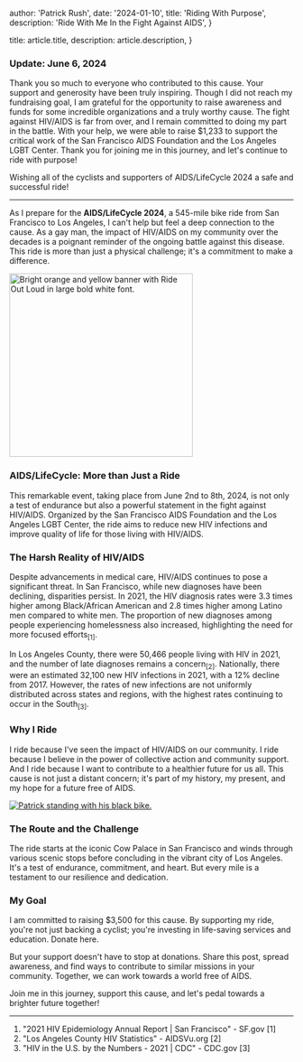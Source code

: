 
  author: 'Patrick Rush',
  date: '2024-01-10',
  title: 'Riding With Purpose',
  description:
    'Ride With Me In the Fight Against AIDS',
}

  title: article.title,
  description: article.description,
}


### Update: June 6, 2024

Thank you so much to everyone who contributed to this cause. Your support and generosity have been truly inspiring. Though I did not reach my fundraising goal, I am grateful for the opportunity to raise awareness and funds for some incredible organizations and a truly worthy cause. The fight against HIV/AIDS is far from over, and I remain committed to doing my part in the battle. With your help, we were able to raise $1,233 to support the critical work of the San Francisco AIDS Foundation and the Los Angeles LGBT Center. Thank you for joining me in this journey, and let's continue to ride with purpose!

Wishing all of the cyclists and supporters of AIDS/LifeCycle 2024 a safe and successful ride!

---

As I prepare for the <Link target="_blank" href="https://www.aidslifecycle.org/">**AIDS/LifeCycle 2024**</Link>, a 545-mile bike ride from San Francisco to Los Angeles, I can't help but feel a deep connection to the cause. As a gay man, the impact of HIV/AIDS on my community over the decades is a poignant reminder of the ongoing battle against this disease. This ride is more than just a physical challenge; it's a commitment to make a difference.

<div className="flex justify-center">
    <a target="_blank" href="https://www.aidslifecycle.org/"><Image height="325" src={rideOutLoudBanner} alt="Bright orange and yellow banner with Ride Out Loud in large bold white font." /></a>
</div>

### AIDS/LifeCycle: More than Just a Ride

This remarkable event, taking place from June 2nd to 8th, 2024, is not only a test of endurance but also a powerful statement in the fight against HIV/AIDS. Organized by the San Francisco AIDS Foundation and the Los Angeles LGBT Center, the ride aims to reduce new HIV infections and improve quality of life for those living with HIV/AIDS.

### The Harsh Reality of HIV/AIDS

Despite advancements in medical care, HIV/AIDS continues to pose a significant threat. In San Francisco, while new diagnoses have been declining, disparities persist. In 2021, the HIV diagnosis rates were 3.3 times higher among Black/African American and 2.8 times higher among Latino men compared to white men. The proportion of new diagnoses among people experiencing homelessness also increased, highlighting the need for more focused efforts<sub><Link href="#ref-1" id="pointer-1">[1]</Link></sub>.

In Los Angeles County, there were 50,466 people living with HIV in 2021, and the number of late diagnoses remains a concern<sub><Link href="#ref-2" id="pointer-2">[2]</Link></sub>. Nationally, there were an estimated 32,100 new HIV infections in 2021, with a 12% decline from 2017. However, the rates of new infections are not uniformly distributed across states and regions, with the highest rates continuing to occur in the South<sub><Link href="#ref-3" id="pointer-3">[3]</Link></sub>.

### Why I Ride

I ride because I've seen the impact of HIV/AIDS on our community. I ride because I believe in the power of collective action and community support. And I ride because I want to contribute to a healthier future for us all. This cause is not just a distant concern; it's part of my history, my present, and my hope for a future free of AIDS.

<div className="flex justify-center">
    <a target="_blank" href="https://giving.aidslifecycle.org/index.cfm?fuseaction=donorDrive.participant&participantID=40745&language=en&referrer=mf%3A40745%3Ayou-copy"><Image src={patrickWithBike} alt="Patrick standing with his black bike." /></a>
</div>

### The Route and the Challenge

The ride starts at the iconic Cow Palace in San Francisco and winds through various scenic stops before concluding in the vibrant city of Los Angeles. It's a test of endurance, commitment, and heart. But every mile is a testament to our resilience and dedication.

### My Goal

I am committed to raising $3,500 for this cause. By supporting my ride, you're not just backing a cyclist; you're investing in life-saving services and education. <Link target="_blank" href="https://giving.aidslifecycle.org/index.cfm?fuseaction=donorDrive.participant&participantID=40745&language=en&referrer=mf%3A40745%3Ayou-copy">Donate here</Link>.

But your support doesn't have to stop at donations. Share this post, spread awareness, and find ways to contribute to similar missions in your community. Together, we can work towards a world free of AIDS.

Join me in this journey, <Link target="_blank" href="https://giving.aidslifecycle.org/index.cfm?fuseaction=donorDrive.participant&participantID=40745&language=en&referrer=mf%3A40745%3Ayou-copy">support this cause</Link>, and let's pedal towards a brighter future together!

---

1. <span id="ref-1">"2021 HIV Epidemiology Annual Report | San Francisco" - <Link target="_blank" href="https://www.sf.gov/news/2021-hiv-epidemiology-annual-report/">SF.gov</Link></span> [<Link href="#pointer-1">1</Link>]
2. <span id="ref-2">"Los Angeles County HIV Statistics" - <Link target="_blank" href="https://aidsvu.org/local-data/united-states/west/california/los-angeles-count/">AIDSVu.org</Link></span> [<Link href="#pointer-2">2</Link>]
3. <span id="ref-3">"HIV in the U.S. by the Numbers - 2021 | CDC" - <Link target="_blank" href="https://www.hiv.gov/hiv-basics/overview/data-and-trends/statistics/">CDC.gov</Link></span> [<Link href="#pointer-3">3</Link>]
